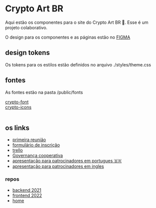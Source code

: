 
<Meta title="Cabra/Introduction" />

# Crypto Art BR

Aqui estão os componentes para o site do Crypto Art BR 🐐.
Esse é um projeto colaborativo.

O design para os componentes e as páginas estão no <a href="https://www.figma.com/file/cAYK9Wz2N2JekVqzcj0ur8/CriptoArteBr" target="_blank">FIGMA</a>

## design tokens

Os tokens para os estilos estão definidos no arquivo ./styles/theme.css

## fontes

As fontes estão na pasta /public/fonts

<a href="./fonts/Cripto-type-Regular_2.otf" download="Cripto-type-Regular_2.otf">crypto-font</a>
<br/>
<a href="./fonts/Cripto-icons-Regular.otf" download="Cripto-icons-Regular.otf">crypto-icons</a>
<br/>
<br/>

## os links

- <a href="https://docs.google.com/presentation/d/1YsCyfXx_rKxtohZQJt3rUtU14rQxDnIcHhW3tTy4Eg8/edit#slide=id.p" target="_blank">primeira reunião</a>
- <a href="https://docs.google.com/forms/d/e/1FAIpQLSfUJ25237Mx5uS-AP2sLpCGar4TGsvySmvMy9rstS4U_Msj1g/formResponse" target="_blank">formulário de inscrição</a>
- <a href="https://www.figma.com/file/cAYK9Wz2N2JekVqzcj0ur8/CriptoArteBr?node-id=31%3A2" target="_blank">trello</a>
- <a href="https://docs.google.com/presentation/d/e/2PACX-1vQmd_g0aQ4qzFlVqV5wllsCDnzU7ZvtJCrni9YXtYC0CKbIi6rMG9YbhSnUFReuPJum6wQ9zxZGXdvh/pub?start=false&loop=false&delayms=3000" target="_blank">Governança cooperativa</a>
- <a href="https://docs.google.com/presentation/d/e/2PACX-1vSfSgVGuWhlEJolwuoOqMFTRCY4dAOvkkX0xL7vnEwwKhxNQpiNTQCu11PQXLX2qN1E9ByButlSWJ6Q/pub?start=false&loop=false" target="_blank">apresentação para patrocinadores em portugues 🇧🇷</a>
- <a href="https://docs.google.com/presentation/d/e/2PACX-1vSKdDnqarLm5cLsMgMMRpiLXe8lLdTpMGSmFQof11zSBnsJsWXcDVPo7CZO5EPQNmXAlorE3QQ-2l8Z/pub?start=false&loop=false" target="_blank">apresentação para patrocinadores em ingles</a>

### repos

- <a href="https://github.com/CryptoArtBr/expo2021-back" target="_blank">backend 2021</a>
- <a href="https://github.com/CryptoArtBr/expo2021-front" target="_blank">frontend 2022</a>
- <a href="https://github.com/CryptoArtBr/home" target="_blank">home</a>
